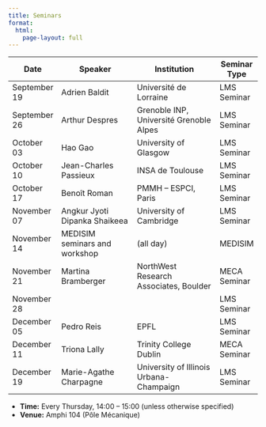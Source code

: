 ```yaml
---
title: Seminars
format:
  html:
    page-layout: full
---
```



| Date           | Speaker                              | Institution                               | Seminar Type |
|----------------|--------------------------------------|-------------------------------------------|--------------|
| September 19   | Adrien Baldit                        | Université de Lorraine                    | LMS Seminar  |
| September 26   | Arthur Despres                       | Grenoble INP, Université Grenoble Alpes   | LMS Seminar  |
| October 03     | Hao Gao                              | University of Glasgow                     | LMS Seminar  |
| October 10     | Jean-Charles Passieux                | INSA de Toulouse                          | LMS Seminar  |
| October 17     | Benoît Roman                         | PMMH – ESPCI, Paris                       | LMS Seminar  |
| November 07    | Angkur Jyoti Dipanka Shaikeea        | University of Cambridge                   | LMS Seminar  |
| November 14    | MEDISIM seminars and workshop        | (all day)                                 | MEDISIM      |
| November 21    | Martina Bramberger                   | NorthWest Research Associates, Boulder    | MECA Seminar |
| November 28    |                                      |                                           | LMS Seminar  |
| December 05    | Pedro Reis                           | EPFL                                      | LMS Seminar  |
| December 11    | Triona Lally                         | Trinity College Dublin                    | MECA Seminar |
| December 19    | Marie-Agathe Charpagne               | University of Illinois Urbana-Champaign   | LMS Seminar  |

- **Time:** Every Thursday, 14:00 – 15:00 (unless otherwise specified)
- **Venue:** Amphi 104 (Pôle Mécanique)

